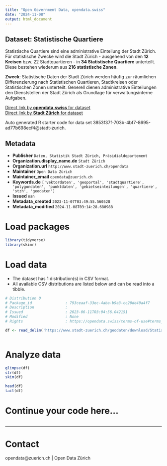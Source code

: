 ```yaml
---
title: "Open Government Data, opendata.swiss"
date: "2024-11-08"
output: html_document
---
```


## Dataset: Statistische Quartiere

Statistische Quartiere sind eine administrative Einteilung der Stadt Zürich.
Für statistische Zwecke wird die Stadt Zürich - ausgehend von den **12 Kreisen** bzw. 22 Stadtquartieren - in **34 Statistische Quartiere** unterteilt. Diese bestehen wiederum aus **216 statistische Zonen**. 

**Zweck**: Statistische Daten der Stadt Zürich werden häufig zur räumlichen Differenzierung nach Statistischen Quartieren, Stadtkreisen oder Statistischen Zonen unterteilt. Generell dienen administrative Einteilungen den Dienststellen der Stadt Zürich als Grundlage für verwaltungsinterne Aufgaben.

[Direct link by **opendata.swiss** for dataset](https://opendata.swiss/de/dataset/statistische-quartiere2)<br>
[Direct link by **Stadt Zürich** for dataset](https://data.stadt-zuerich.ch/dataset/geo_statistische_quartiere)

Auto generated R starter code for data set 3853f37f-703b-4bf7-8695-ad77b698ecf4@stadt-zurich.

## Metadata

- **Publisher** `Daten, Statistik Stadt Zürich, Präsidialdepartement`
- **Organization.display_name.de** `Stadt Zürich`
- **Organization.url** `http://www.stadt-zuerich.ch/opendata`
- **Maintainer** `Open Data Zürich`
- **Maintainer_email** `opendata@zuerich.ch`
- **Keywords.de** `['vektordaten', 'geoportal', 'stadtquartiere', 'polygondaten', 'punktdaten', 'gebietseinteilungen', 'quartiere', 'stzh', 'geodaten']`
- **Issued** `nan`
- **Metadata_created** `2023-11-07T03:49:55.560528`
- **Metadata_modified** `2024-11-08T03:14:28.680988`


# Load packages

```r

library(tidyverse)
library(skimr)

```

# Load data

-   The dataset has 1 distribution(s) in CSV format.
-   All available CSV distributions are listed below and can be read into a tibble.

```r

# Distribution 0
# Package_id               : 793ceaaf-33ec-4aba-b9a3-cc20de40a4f7
# Description              : 
# Issued                   : 2023-06-11T03:04:56.042151
# Modified                 : None
# Rights                   : https://opendata.swiss/terms-of-use#terms_open

df <- read_delim('https://www.stadt-zuerich.ch/geodaten/download/Statistische_Quartiere?format=10008')



```

# Analyze data

```r

glimpse(df)
str(df)
skim(df)

head(df)
tail(df)

```

# Continue your code here...

```r

```

------------------------------------------------------------------------

# Contact

opendata@zuerich.ch | Open Data Zürich
